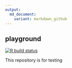 ```yaml
---
output:
  md_document:
    variant: markdown_github
---
```


<!-- README.md is generated from README.Rmd. Please edit that file -->

## playground

<!-- badges: start -->
[![R build status](https://github.com/ratkaisija/playground/workflows/R-CMD-check/badge.svg)](https://github.com/ratkaisija/playground/actions)
<!-- badges: end -->

This repository is for testing

